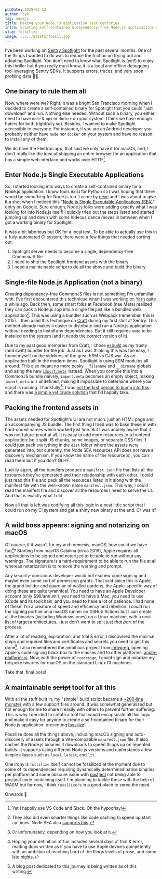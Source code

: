 ```yaml
---
pubDate: 2025-02-12
author: byk
tag: nodejs
title: Making your Node.js application last centuries
intro: Creating self-contained & dependency-free Node.js applications across platforms
slug: fossilize
image: ../../assets/fossil.jpg
---
```


I’ve been working on [Sentry Spotlight][1] for the past several months. One of the things I wanted to do was to reduce the friction on trying out and adopting Spotlight.
You don’t need to know what Spotlight is (yet!) to enjoy this thriller but if you really must know, it is a local and offline debugging tool leveraging Sentry SDKs. It supports errors, traces, and very soon profiling data 🤞🏻.

## One binary to rule them all

Now, where were we? Right, it was a bright San Francisco morning when I decided to create a self-contained binary for Spotlight that you could "just download" and run. Nothing else needed. Without such a binary, you either need to have `node` & `npx` or `docker` on your system. I think we have enough haters for both (rightfully so). Besides, I wanted to make Spotlight accessible to everyone. For
instance, if you are an Android developer you probably neither have `node` nor `docker` on your system and have no reason to install any of them.

We do have the Electron app, that said we only have it for macOS, and, I don't really
like the idea of shipping an entire browser for an application that has a simple web
interface and works over HTTP.[^1]

## Enter Node.js Single Executable Applications

So, I started looking into ways to create a self-contained binary for a Node.js application. I know tools exist for Python so I was hoping that there would be _something_ for Node.js too. I came by [nexe][2] and I was
about to give it a shot when I noticed this "[Node.js Single Executable Applications (SEA)][3]" entry on Google. Sure enough, Node.js folks were adding exactly what I was looking for into Node.js itself! I quickly tried out the steps listed and started jumping up and down with some hideous dance moves in between when I got a working binary for Spotlight.

It was a bit laborious but OK for a local test. To be able to actually use this in a fully-automated CI system, there were a few things that needed sorting out:

1. Spotlight server needs to become a single, dependency-free CommonJS file
1. I need to ship the Spotlight frontend assets with the binary
1. I need a maintainable script to do all the above and build the binary

## Single-file Node.js Application (not a binary)

Creating dependency-free CommonJS files is not something I'm unfamiliar with. I've first encountered this technique when I was working on [Yarn][4] quite a while ago. Back then, some smart folks at Facebook (nee Meta) realized they can pack a Node.js app into a single file just like a bundled web application[^2]. This was using a bundler such as Webpack (remember, this is 2015). I then used this technique on [Craft][5] during my first stint at Sentry. This method already makes it easier to distribute and run a Node.js application without needing to install any dependencies. But it still requires `node` to be installed on the system (and it needs the _correct_ version of it).

Due to my past good memories from Craft, I chose [esbuild][6] as my trusty (and swift) bundler for the job. Just as I was thinking this was too easy, I found myself
on the sidelines of the great ESM vs CJS war. As an application built in the modern times, Spotlight is using ESM modules all around. This also meant no more pesky `__filename` and `__dirname` globals and using the new [`import.meta`][7] instead.
When you compile this into a CommonJS bundle naively, `import.meta` becomes an empty object, making `import.meta.url` undefined, making it impossible to determine where your script is running. Thankfully[^3], I was [not the first person to bump into this][8] and there was [a simple yet crude solution][9] that I'd happily take.

## Packing the frontend assets in

The assets needed for Spotlight's UI are not much: just an HTML page and an accompanying JS bundle. The first thing I tried was to bake these in with hard-coded names which worked just fine.
But I was acutely aware that it was not future-proof at all. It is easy to add more resources to a frontend application: be it split JS chunks, some images, or separate CSS files.
I could just pack everything in the `dist` folder where the assets were generated into, but currently, the Node SEA resources API does not have a discovery mechanism. If you know the name of the resource(s), you can read them but if you don't GLHF.

Luckily again, all the bundlers produce a `manifest.json` file that lists all the resources they've generated and their relationship with each other. I could just read this file and pack all the resources listed in it along with the manifest file with the well-known name `manifest.json`. This way, I could read the manifest file and discover all the resources I need to serve the UI. And that is exactly what I did.

Now all that is left was codifying all this logic in a neat little script that I could run on my CI system and get a shiny new binary at the end. Or was it?

## A wild boss appears: signing and notarizing on macOS

Of course, if it wasn't for my arch nemesis, macOS, how could we have fun[^4]? Starting from macOS Catalina (circa 2019), Apple requires all applications to be signed and notarized to be able to run without any warnings. The signature is a
hard-requirement to be able to run the file at all whereas notarization is to remove the warning and prompt.

Any security-conscious developer would not eschew code signing and maybe even some sort of permission grants. That said since this is Apple, the grand builder and guardian of walled gardens, the Apple-specific way of doing these are quite tyrannical. You need to have an Apple Developer account (only $99/annum!), you need
to have a Mac, you need to use XCode and its toolchain, and you need to have a lot of patience. I had none of these. I'm a creature of speed and efficiency and rebellion.
I _could_ run the signing portion on a macOS runner on GitHub Actions but I can create all the binaries (including Windows ones) on a Linux machine, with a neat list of target architectures. I just don't want to split _just that part_ of the process.

After a lot of reading, exploration, and trial & error, I discovered the minimal steps
and required files and certificates and secrets you need to get this done[^5]. I also remembered the ambitious project from [indygreg][10], opening Apple's code signing black box to the masses and to other platforms: [apple-platform-rs][11].
Now, with the power of `rcodesign`, I could sign and notarize my bespoke binaries
for macOS on the standard Linux CI machines.

Take that, final boss!

## A maintainable ~~script~~ tool for all this

With all the stuff built in, my "simple" build script became a [~200-line monster][12] with a few support files around. It was somewhat generalized but not enough for me to share it easily with others to prevent further suffering. This is why I decided to create a tool that would encapsulate all this logic and make it easy for anyone to create a self-contained binary for their Node.js application: presenting [fossilize][13]!

Fossilize does all the things above, including macOS signing and auto-discovery of assets through a Vite-compatible `manifest.json` file. It also caches the Node.js binaries it downloads to speed things up on repeated builds. It supports using different Node.js versions and understands a few simple aliases such as `local`, `latest`, and `lts`.

One irony is `fossilize` itself cannot be fossilized at the moment due to some of its dependencies requiring dynamically determined native binaries per platform and some obscure issue with [postject][14] not being able to postject code containing itself.
I'm planning to tackle these with the help of WASM but for now, I think `fossilize` is in a good place to serve the need.

Onwards 🚀

[^1]: Yet I happily use VS Code and Slack. Oh the hypocrisy!
[^2]: They also did even smarter things like code caching to speed up start up times. Node SEA also [supports this](https://nodejs.org/api/single-executable-applications.html#v8-code-cache-support).
[^3]: Or unfortunately, depending on how you look at it.
[^4]: Hoping your definition of fun includes several days of trial & error, reading docs written as if you have to use Apple devices competently with an ambition of reaching Lord of the Rings levels of prose, and some late nights.
[^5]: A blog post dedicated to this journey is being written as of this writing.

[1]: https://spotlightjs.com/
[2]: https://github.com/nexe/nexe
[3]: https://nodejs.org/api/single-executable-applications.html#single-executable-applications
[4]: https://classic.yarnpkg.com/lang/en/
[5]: https://github.com/getsentry/craft/
[6]: https://esbuild.github.io/
[7]: https://developer.mozilla.org/en-US/docs/Web/JavaScript/Reference/Operators/import.meta
[8]: https://github.com/evanw/esbuild/issues/1492
[9]: https://github.com/evanw/esbuild/issues/1492#issuecomment-893144483
[10]: https://gregoryszorc.com/
[11]: https://github.com/indygreg/apple-platform-rs/
[12]: https://github.com/getsentry/spotlight/blob/bb7a499e5f95db84bab3c2929762ddc87cf36350/packages/spotlight/build.js
[13]: https://github.com/BYK/fossilize
[14]: https://github.com/nodejs/postject
